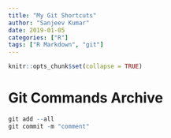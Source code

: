 ```yaml
---
title: "My Git Shortcuts"
author: "Sanjeev Kumar"
date: 2019-01-05
categories: ["R"]
tags: ["R Markdown", "git"]
---
```


```r
knitr::opts_chunk$set(collapse = TRUE)
```

# Git Commands Archive

```r
git add --all
git commit -m "comment"
```





